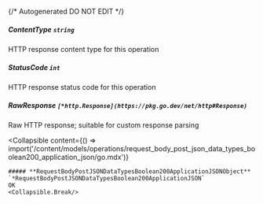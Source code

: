 {/* Autogenerated DO NOT EDIT  */}

##### **ContentType** `string`
HTTP response content type for this operation

##### **StatusCode** `int`
HTTP response status code for this operation

##### **RawResponse** `[*http.Response](https://pkg.go.dev/net/http#Response)`
Raw HTTP response; suitable for custom response parsing

<Collapsible
    content={() => import('/content/models/operations/request_body_post_json_data_types_boolean200_application_json/go.mdx')}
>
    ##### **RequestBodyPostJSONDataTypesBoolean200ApplicationJSONObject** `*RequestBodyPostJSONDataTypesBoolean200ApplicationJSON`
    OK
    <Collapsible.Break/>
</Collapsible>


